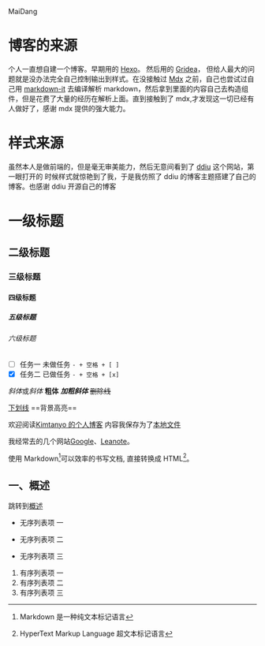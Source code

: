 <ExtraTitle>MaiDang</ExtraTitle>

# 博客的来源

个人一直想自建一个博客。早期用的 [Hexo](https://hexo.io/zh-cn/)。 然后用的 [Gridea](https://gridea.dev/)，
但给人最大的问题就是没办法完全自己控制输出到样式。在没接触过 [Mdx](https://mdxjs.com/) 之前，自己也尝试过自己用 [markdown-it](https://github.com/markdown-it/markdown-it)
去编译解析 markdown，然后拿到里面的内容自己去构造组件，但是花费了大量的经历在解析上面。直到接触到了 mdx,才发现这一切已经有
人做好了，感谢 mdx 提供的强大能力。

# 样式来源

虽然本人是做前端的，但是毫无审美能力，然后无意间看到了 [ddiu](https://ddiu.io/) 这个网站，第一眼打开的
时候样式就惊艳到了我，于是我仿照了 ddiu 的博客主题搭建了自己的博客。也感谢 ddiu 开源自己的博客

# 一级标题

## 二级标题

### 三级标题

#### 四级标题

##### 五级标题

###### 六级标题

- [ ] 任务一 未做任务 `- + 空格 + [ ]`
- [x] 任务二 已做任务 `- + 空格 + [x]`

*斜体*或*斜体*
**粗体**
**_加粗斜体_**
~~删除线~~

<u>下划线</u>
==背景高亮==

欢迎阅读[Kimtanyo 的个人博客](https://kimtanyo.github.io "kimtanyo blog")
内容我保存为了[本地文件](D:/自我鉴定.docx)

我经常去的几个网站[Google][1]、[Leanote][2]。

[1]: http://www.google.com
[2]: http://www.leanote.com

使用 Markdown[^2]可以效率的书写文档, 直接转换成 HTML[^3]。

[^2]: Markdown 是一种纯文本标记语言
[^3]: HyperText Markup Language 超文本标记语言

## <span id="1">一、概述</span>

跳转到[概述](#1)

- 无序列表项 一

* 无序列表项 二

- 无序列表项 三

1. 有序列表项 一
2. 有序列表项 二
3. 有序列表项 三
